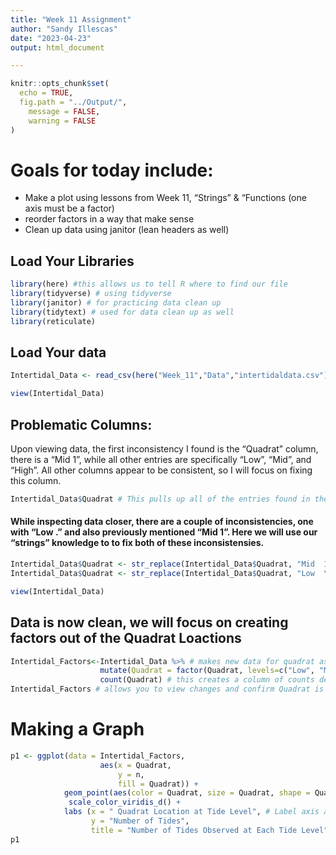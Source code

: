 ```yaml
---
title: "Week 11 Assignment"
author: "Sandy Illescas"
date: "2023-04-23"
output: html_document

---
```


```r
knitr::opts_chunk$set(
  echo = TRUE,
  fig.path = "../Output/",
	message = FALSE,
	warning = FALSE
)
```
# Goals for today include:
  - Make a plot using lessons from Week 11, "Strings" & "Functions
    (one axis must be a factor)
  - reorder factors in a way that make sense
  - Clean up data using janitor (lean headers as well)
 
## Load Your Libraries

```r
library(here) #this allows us to tell R where to find our file 
library(tidyverse) # using tidyverse
library(janitor) # for practicing data clean up
library(tidytext) # used for data clean up as well
library(reticulate)
```


## Load Your data
```r
Intertidal_Data <- read_csv(here("Week_11","Data","intertidaldata.csv")) #this tells R to use data saved in my folder

view(Intertidal_Data)
```



## Problematic Columns:
Upon viewing data, the first inconsistency I found is the "Quadrat" column, there is a "Mid 1", while all other entries are specifically "Low", "Mid", and "High". All other columns appear to be consistent, so I will focus on fixing this column.
```r
Intertidal_Data$Quadrat # This pulls up all of the entries found in the "Quadrat" column
```

#### While inspecting data closer, there are a couple of inconsistencies, one with "Low  ." and also previously mentioned "Mid 1". Here we will use our "strings" knowledge to to fix both of these inconsistensies.

```r
Intertidal_Data$Quadrat <- str_replace(Intertidal_Data$Quadrat, "Mid  1", "Mid") # this replaces "Mid 1" entry with "Mid"
Intertidal_Data$Quadrat <- str_replace(Intertidal_Data$Quadrat, "Low  \\.","Low") # this replaess "Low  ." with "Low"

view(Intertidal_Data)
```
## Data is now clean, we will focus on creating factors out of the Quadrat Loactions

```r
Intertidal_Factors<-Intertidal_Data %>% # makes new data for quadrat as factors
                    mutate(Quadrat = factor(Quadrat, levels=c("Low", "Mid", "High")))  %>% # makes quadrat into factors
                    count(Quadrat) # this creates a column of counts dependant on "n"
Intertidal_Factors # allows you to view changes and confirm Quadrat is now a factor and we can see that it is labeled "<fctr>" underneath Quadrat label. 
```

# Making a Graph


```r
p1 <- ggplot(data = Intertidal_Factors, 
                    aes(x = Quadrat,
                        y = n,
                        fill = Quadrat)) +
            geom_point(aes(color = Quadrat, size = Quadrat, shape = Quadrat)) + # type of graph to make
             scale_color_viridis_d() +
            labs (x = " Quadrat Location at Tide Level", # Label axis and title 
                  y = "Number of Tides",
                  title = "Number of Tides Observed at Each Tide Level")
p1
```





